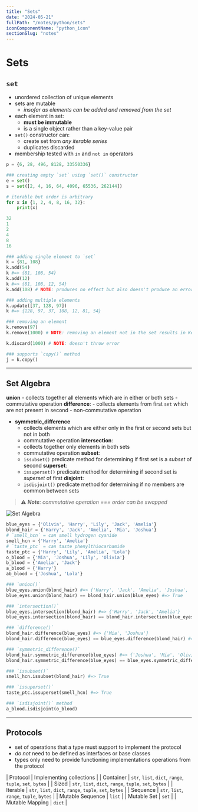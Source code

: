 ```yaml
---
title: "Sets"
date: "2024-05-21"
fullPath: "/notes/python/sets"
iconComponentName: "python_icon"
sectionSlug: "notes"
---
```


# Sets

## `set`

- unordered collection of unique elements
- sets are mutable
    - _insofar as elements can be added and removed from the set_
- each element in set:
    - **must be immutable**
    - is a single object rather than a key-value pair
- `set()` constructor can:
    - create set from _any iterable series_
    - duplicates discarded
- membership tested with `in` and `not in` operators
```py
p = {6, 28, 496, 8128, 33550336}

### creating empty `set` using `set()` constructor
e = set()
s = set([2, 4, 16, 64, 4096, 65536, 262144])

# iterable but order is arbitrary
for x in {1, 2, 4, 8, 16, 32}:
    print(x)

32
1
2
4
8
16

### adding single element to `set`
k = {81, 108}
k.add(54)
k #=> {81, 108, 54}
k.add(12)
k #=> {81, 108, 12, 54}
k.add(108) # NOTE: produces no effect but also doesn't produce an error

### adding multiple elements
k.update([37, 128, 97])
k #=> {128, 97, 37, 108, 12, 81, 54}

### removing an element
k.remove(97)
k.remove(1000) # NOTE: removing an element not in the set results in KeyError

k.discard(1000) # NOTE: doesn't throw error

### supports `copy()` method
j = k.copy()
```

---

## Set Algebra

**union**
    - collects together all elements which are in either or both sets
    - commutative operation
**difference**:
    - collects elements from first `set` which are not present in second
    - non-commutative operation
- **symmetric_difference**
    - collects elements which are either only in the first or second sets but not in both
    - commutative operation
**intersection**:
    - collects together only elements in both sets
    - commutative operation
**subset**:
    - `issubset()` predicate method for determining if first set is a _subset_ of second
**superset**:
    - `issuperset()` predicate method for determining if second set is _superset_ of first
**disjoint**:
    - `isdisjoint()` predicate method for determining if no members are common between sets

> ⚠️ _**Note**: commutative operation === order can be swapped_

![Set Algebra](/CorePython3_6-GettingStarted/images/built-in-collections/set-algebra.png)

```py
blue_eyes = {'Olivia', 'Harry', 'Lily', 'Jack', 'Amelia'}
blond_hair = {'Harry', 'Jack', 'Amelia', 'Mia', 'Joshua'}
# `smell_hcn` = can smell hydrogen cyanide
smell_hcn = {'Harry', 'Amelia'}
# `taste_ptc` = can taste phenylthiocarbamide
taste_ptc = {'Harry', 'Lily', 'Amelia', 'Lola'}
o_blood = {'Mia', 'Joshua', 'Lily', 'Olivia'}
b_blood = {'Amelia', 'Jack'}
a_blood = {'Harry'}
ab_blood = {'Joshua', 'Lola'}

### `union()`
blue_eyes.union(blond_hair) #=> {'Harry', 'Jack', 'Amelia', 'Joshua', 'Mia', 'Olivia', 'Lily'}
blue_eyes.union(blond_hair) == blond_hair.union(blue_eyes) #=> True

### `intersection()`
blue_eyes.intersection(blond_hair) #=> {'Harry', 'Jack', 'Amelia'}
blue_eyes.intersection(blond_hair) == blond_hair.intersection(blue_eyes) #=> True

### `difference()`
blond_hair.difference(blue_eyes) #=> {'Mia', 'Joshua'}
blond_hair.difference(blue_eyes) == blue_eyes.difference(blond_hair) #=> False

### `symmetric_difference()`
blond_hair.symmetric_difference(blue_eyes) #=> {'Joshua', 'Mia', 'Olivia', 'Lily'}
blond_hair.symmetric_difference(blue_eyes) == blue_eyes.symmetric_difference(blond_hair) #=> True

### `issubset()`
smell_hcn.issubset(blond_hair) #=> True

### `issuperset()`
taste_ptc.issuperset(smell_hcn) #=> True

### `isdisjoint()` method
a_blood.isdisjoint(o_blood)
```

---

## Protocols

- set of operations that a type must support to implement the protocol
- _do not_ need to be defined as interfaces or base classes
- types only need to provide functioning implementations operations from the protocol

|      Protocol     |   Implementing collections                                |
| Container         | `str`, `list`, `dict`, `range`, `tuple`, `set`, `bytes`   |
| Sized             | `str`, `list`, `dict`, `range`, `tuple`, `set`, `bytes`   |
| Iterable          | `str`, `list`, `dict`, `range`, `tuple`, `set`, `bytes`   |
| Sequence          | `str`, `list`, `range`, `tuple`, `bytes`                  |
| Mutable Sequence  | `list`                                                    |
| Mutable Set       | `set`                                                     |
| Mutable Mapping   | `dict`                                                    |
